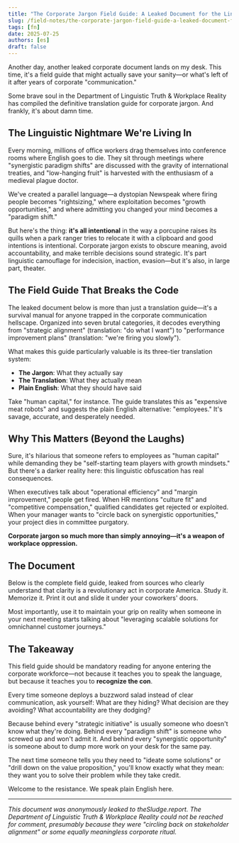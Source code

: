 ```yaml
---
title: "The Corporate Jargon Field Guide: A Leaked Document for the Linguistically Oppressed"
slug: /field-notes/the-corporate-jargon-field-guide-a-leaked-document-for-the-linguistically-oppressed
tags: [fn]
date: 2025-07-25
authors: [es]
draft: false
---
```



Another day, another leaked corporate document lands on my desk. This time, it's a field guide that might actually save your sanity—or what's left of it after years of corporate "communication."

Some brave soul in the Department of Linguistic Truth & Workplace Reality has compiled the definitive translation guide for corporate jargon. And frankly, it's about damn time.

<!-- truncate -->

## The Linguistic Nightmare We're Living In

Every morning, millions of office workers drag themselves into conference rooms where English goes to die. They sit through meetings where "synergistic paradigm shifts" are discussed with the gravity of international treaties, and "low-hanging fruit" is harvested with the enthusiasm of a medieval plague doctor.

We've created a parallel language—a dystopian Newspeak where firing people becomes "rightsizing," where exploitation becomes "growth opportunities," and where admitting you changed your mind becomes a "paradigm shift."

But here's the thing: **it's all intentional** in the way a porcupine raises its quills when a park ranger tries to relocate it with a clipboard and good intentions is intentional. Corporate jargon exists to obscure meaning, avoid accountability, and make terrible decisions sound strategic. It's part linguistic camouflage for indecision, inaction, evasion—but it's also, in large part, theater.

## The Field Guide That Breaks the Code

The leaked document below is more than just a translation guide—it's a survival manual for anyone trapped in the corporate communication hellscape. Organized into seven brutal categories, it decodes everything from "strategic alignment" (translation: "do what I want") to "performance improvement plans" (translation: "we're firing you slowly").

What makes this guide particularly valuable is its three-tier translation system:

- **The Jargon**: What they actually say
- **The Translation**: What they actually mean
- **Plain English**: What they should have said

Take "human capital," for instance. The guide translates this as "expensive meat robots" and suggests the plain English alternative: "employees." It's savage, accurate, and desperately needed.

## Why This Matters (Beyond the Laughs)

Sure, it's hilarious that someone refers to employees as "human capital" while demanding they be "self-starting team players with growth mindsets." But there's a darker reality here: this linguistic obfuscation has real consequences.

When executives talk about "operational efficiency" and "margin improvement," people get fired. When HR mentions "culture fit" and "competitive compensation," qualified candidates get rejected or exploited. When your manager wants to "circle back on synergistic opportunities," your project dies in committee purgatory.

**Corporate jargon so much more than simply annoying—it's a weapon of workplace oppression.**

## The Document

Below is the complete field guide, leaked from sources who clearly understand that clarity is a revolutionary act in corporate America. Study it. Memorize it. Print it out and slide it under your coworkers' doors.

Most importantly, use it to maintain your grip on reality when someone in your next meeting starts talking about "leveraging scalable solutions for omnichannel customer journeys."

<PdfViewer pdfUrl="/pdf/corporate-jargon-field-guide.pdf" />

## The Takeaway

This field guide should be mandatory reading for anyone entering the corporate workforce—not because it teaches you to speak the language, but because it teaches you to **recognize the con**.

Every time someone deploys a buzzword salad instead of clear communication, ask yourself: What are they hiding? What decision are they avoiding? What accountability are they dodging?

Because behind every "strategic initiative" is usually someone who doesn't know what they're doing. Behind every "paradigm shift" is someone who screwed up and won't admit it. And behind every "synergistic opportunity" is someone about to dump more work on your desk for the same pay.

The next time someone tells you they need to "ideate some solutions" or "drill down on the value proposition," you'll know exactly what they mean: they want you to solve their problem while they take credit.

Welcome to the resistance. We speak plain English here.

---

_This document was anonymously leaked to theSludge.report. The Department of Linguistic Truth & Workplace Reality could not be reached for comment, presumably because they were "circling back on stakeholder alignment" or some equally meaningless corporate ritual._
